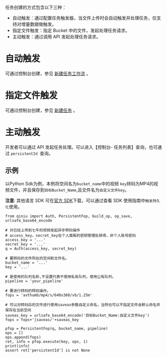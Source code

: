 任务创建的方式包含以下三种：

- 自动触发：通过配置任务触发器，当文件上传时会自动触发并处理任务，仅支持对增量数据做触发。
- 指定文件触发：指定  Bucket 中的文件，发起处理任务请求。
- 主动触发：通过调用 API 发起处理任务请求。




# **自动触发**

可通过控制台创建，参见 [新建任务工作流](/dora/manual/6489/task-workflow) 。



# **指定文件触发**

可通过控制台创建，参见  [新建任务](/dora/manual/6488/task-01) 。



# **主动触发**

开发者可以通过 API 发起任务处理。可以进入【控制台- 任务列表】查询，也可通过 `persistentId `查询。

##  示例

以Python Sdk为例，本例将空间名为`bucket_name`中的视频 `key`转码为MP4的视频文件，并且保存到`目标Bucket_Name`,且文件名为`自定义文件key`。

**注意**:
其他语言 SDK 可在[官方 SDK](https://developer.qiniu.com/sdk)下载，可以通过查看 SDK 使用指南中`触发持久化`使用。

```
from qiniu import Auth, PersistentFop, build_op, op_save, urlsafe_base64_encode

# 对已经上传到七牛的视频发起异步转码操作
# access_key，secret_key在个人面板的密钥管理处获得，非个人账号密码
access_key = '...'
secret_key = '...'
q = Auth(access_key, secret_key)

# 要转码的文件所在的空间和文件名。
bucket_name = '...'
key = '...'

# 是使用的队列名称,不设置代表不使用私有队列，使用公有队列。
pipeline = 'your_pipeline'

# 要进行转码的转码操作。
fops = 'avthumb/mp4/s/640x360/vb/1.25m'

# 可以对转码后的文件进行使用saveas参数自定义命名，当然也可以不指定文件会默认命名并保存在当前空间
saveas_key = urlsafe_base64_encode('目标Bucket_Name:自定义文件key')
fops = fops+'|saveas/'+saveas_key

pfop = PersistentFop(q, bucket_name, pipeline)
ops = []
ops.append(fops)
ret, info = pfop.execute(key, ops, 1)
print(info)
assert ret['persistentId'] is not None

```


